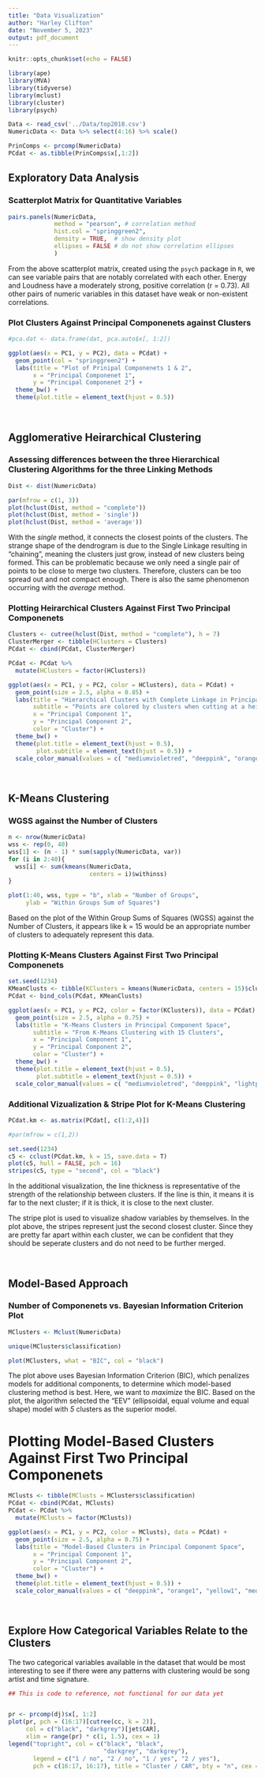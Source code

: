 ```yaml
---
title: "Data Visualization"
author: "Harley Clifton"
date: "November 5, 2023"
output: pdf_document
---
```


```r
knitr::opts_chunk$set(echo = FALSE)

library(ape)
library(MVA)
library(tidyverse)
library(mclust)
library(cluster)
library(psych)

Data <- read_csv('../Data/top2018.csv')
NumericData <- Data %>% select(4:16) %>% scale()

PrinComps <- prcomp(NumericData)
PCdat <- as.tibble(PrinComps$x[,1:2])

```

## Exploratory Data Analysis

### Scatterplot Matrix for Quantitative Variables

```r

pairs.panels(NumericData, 
             method = "pearson", # correlation method
             hist.col = "springgreen2",
             density = TRUE,  # show density plot
             ellipses = FALSE # do not show correlation ellipses
             )
```

From the above scatterplot matrix, created using the `psych` package in `R`, we can see variable pairs that are notably correlated with each other. Energy and Loudness have a moderately strong, positive correlation (r = 0.73). All other pairs of numeric variables in this dataset have weak or non-existent correlations.



### Plot Clusters Against Principal Componenets against Clusters

```r
#pca.dat <- data.frame(dat, pca.auto$x[, 1:2])

ggplot(aes(x = PC1, y = PC2), data = PCdat) + 
  geom_point(col = "springgreen2") +
  labs(title = "Plot of Prinipal Componenets 1 & 2",
       x = "Principal Componenet 1",
       y = "Principal Componenet 2") +
  theme_bw() + 
  theme(plot.title = element_text(hjust = 0.5))
```





$~$

## Agglomerative Heirarchical Clustering

### Assessing differences between the three Hierarchical Clustering Algorithms for the three Linking Methods

```r
Dist <- dist(NumericData)

par(mfrow = c(1, 3))
plot(hclust(Dist, method = "complete"))
plot(hclust(Dist, method = 'single'))
plot(hclust(Dist, method = 'average'))
```

With the _single_ method, it connects the closest points of the clusters. The strange shape of the dendrogram is due to the Single Linkage resulting in "chaining", meaning the clusters just grow, instead of new clusters being formed. This can be problematic because we only need a single pair of points to be close to merge two clusters. Therefore, clusters can be too spread out and not compact enough. There is also the same phenomenon occurring with the _average_ method.


### Plotting Heirarchical Clusters Against First Two Principal Componenets

```r
Clusters <- cutree(hclust(Dist, method = "complete"), h = 7)
ClusterMerger <- tibble(HClusters = Clusters)
PCdat <- cbind(PCdat, ClusterMerger)

PCdat <- PCdat %>%
  mutate(HClusters = factor(HClusters))

ggplot(aes(x = PC1, y = PC2, color = HClusters), data = PCdat) +
  geom_point(size = 2.5, alpha = 0.85) +
  labs(title = "Hierarchical Clusters with Complete Linkage in Principal Component Space",
       subtitle = "Points are colored by clusters when cutting at a height of 7",
       x = "Principal Component 1",
       y = "Principal Component 2",
       color = "Cluster") +
  theme_bw() + 
  theme(plot.title = element_text(hjust = 0.5),
        plot.subtitle = element_text(hjust = 0.5)) +
  scale_color_manual(values = c( "mediumvioletred", "deeppink", "orange1", "yellow1", "black", "lightgreen", "mediumturquoise", "deepskyblue", "plum2", "magenta3"))

```




$~$

## K-Means Clustering


### WGSS against the Number of Clusters

```r
n <- nrow(NumericData)
wss <- rep(0, 40)
wss[1] <- (n - 1) * sum(sapply(NumericData, var))
for (i in 2:40){
  wss[i] <- sum(kmeans(NumericData,
                       centers = i)$withinss)
}

plot(1:40, wss, type = "b", xlab = "Number of Groups",
     ylab = "Within Groups Sum of Squares")
```
Based on the plot of the Within Group Sums of Squares (WGSS) against the Number of Clusters, it appears like k = 15 would be an appropriate number of clusters to adequately represent this data.


### Plotting K-Means Clusters Against First Two Principal Componenets

```r
set.seed(1234)
KMeanClusts <- tibble(KClusters = kmeans(NumericData, centers = 15)$cluster)
PCdat <- bind_cols(PCdat, KMeanClusts)

ggplot(aes(x = PC1, y = PC2, color = factor(KClusters)), data = PCdat) +
  geom_point(size = 2.5, alpha = 0.75) +
  labs(title = "K-Means Clusters in Principal Component Space",
       subtitle = "From K-Means Clustering with 15 Clusters",
       x = "Principal Component 1",
       y = "Principal Component 2",
       color = "Cluster") +
  theme_bw() + 
  theme(plot.title = element_text(hjust = 0.5),
        plot.subtitle = element_text(hjust = 0.5)) +
  scale_color_manual(values = c( "mediumvioletred", "deeppink", "lightpink1", "orange1","gold", "yellow1", "palegreen", "seagreen2", "mediumturquoise", "paleturquoise2", "deepskyblue", "plum2", "magenta3", "snow3", "black"))
```


### Additional Vizualization & Stripe Plot for K-Means Clustering

```r
PCdat.km <- as.matrix(PCdat[, c(1:2,4)])

#par(mfrow = c(1,2))

set.seed(1234)
c5 <- cclust(PCdat.km, k = 15, save.data = T)
plot(c5, hull = FALSE, pch = 16)
stripes(c5, type = "second", col = "black")
```

In the additional visualization, the line thickness is representative of the strength of the relationship between clusters. If the line is thin, it means it is far to the next cluster; if it is thick, it is close to the next cluster.

The stripe plot is used to visualize shadow variables by themselves. In the plot above, the stripes represent just the second closest cluster. Since they are pretty far apart within each cluster, we can be confident that they should be seperate clusters and do not need to be further merged.


$~$

## Model-Based Approach

### Number of Componenets vs. Bayesian Information Criterion Plot

```r
MClusters <- Mclust(NumericData)

unique(MClusters$classification)

plot(MClusters, what = "BIC", col = "black")
```

The plot above uses Bayesian Information Criterion (BIC), which penalizes models for additional components, to determine which model-based clustering method is best. Here, we want to _maximize_ the BIC. Based on the plot, the algorithm selected the "EEV" (ellipsoidal, equal volume and equal shape) model with _5_ clusters as the superior model.


# Plotting Model-Based Clusters Against First Two Principal Componenets

```r
MClusts <- tibble(MClusts = MClusters$classification)
PCdat <- cbind(PCdat, MClusts)
PCdat <- PCdat %>%
  mutate(MClusts = factor(MClusts))

ggplot(aes(x = PC1, y = PC2, color = MClusts), data = PCdat) +
  geom_point(size = 2.5, alpha = 0.75) +
  labs(title = "Model-Based Clusters in Principal Component Space",
       x = "Principal Component 1",
       y = "Principal Component 2",
       color = "Cluster") +
  theme_bw() + 
  theme(plot.title = element_text(hjust = 0.5)) +
  scale_color_manual(values = c( "deeppink", "orange1", "yellow1", "mediumturquoise", "magenta3"))
```



$~$

## Explore How Categorical Variables Relate to the Clusters

The two categorical variables available in the dataset that would be most interesting to see if there were any patterns with clustering would be song artist and time signature.

```r
## This is code to reference, not functional for our data yet


pr <- prcomp(dj)$x[, 1:2]
plot(pr, pch = (16:17)[cutree(cc, k = 2)],
     col = c("black", "darkgrey")[jet$CAR], 
     xlim = range(pr) * c(1, 1.5), cex = 1)
legend("topright", col = c("black", "black", 
                           "darkgrey", "darkgrey"), 
       legend = c("1 / no", "2 / no", "1 / yes", "2 / yes"), 
       pch = c(16:17, 16:17), title = "Cluster / CAR", bty = "n", cex = 1)
```

